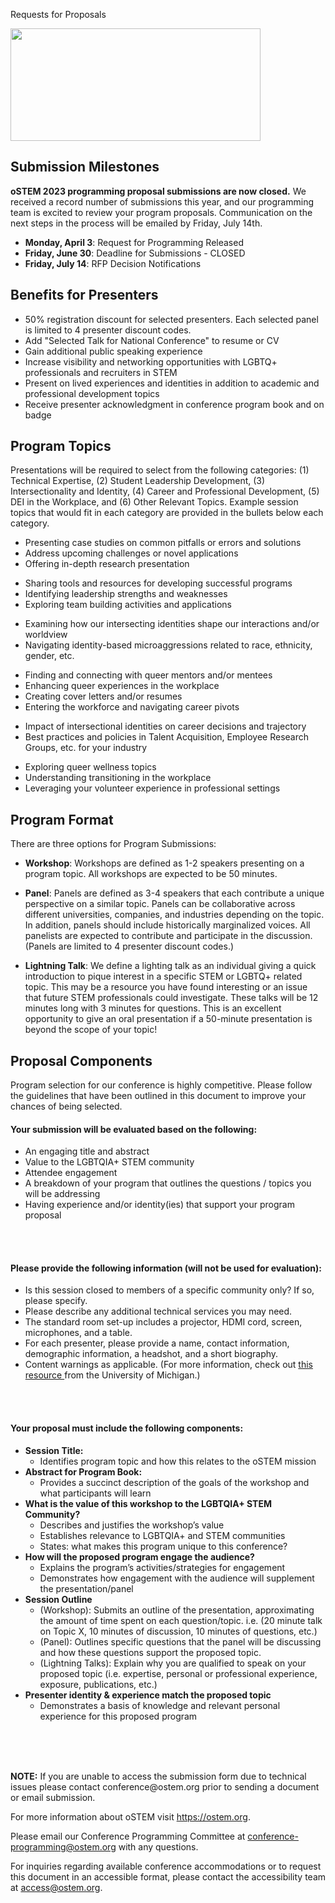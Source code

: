 
<SiteLayout title="Request for Proposals">

<PageHeader accent="chill-green">Requests for Proposals</PageHeader>

<Image
  src="/images/2022-11-12 oSTEM_2489.jpg"
  alt=""
  layout="responsive"
  width="400"
  height="180"
  priority="true"
/>

<div className="text-bright-peach font-bold">

## Submission Milestones

</div>

**oSTEM 2023 programming proposal submissions are now closed.** We received a record number of submissions this year, and our programming team is excited to review your program proposals. Communication on the next steps in the process will be emailed by Friday, July 14th.

- **Monday, April 3**: Request for Programming Released
- **Friday, June 30**: Deadline for Submissions - CLOSED
- **Friday, July 14**: RFP Decision Notifications

<div className="text-bright-peach font-bold">

## Benefits for Presenters

</div>

- 50% registration discount for selected presenters. Each selected panel is
  limited to 4 presenter discount codes. <br/>
- Add "Selected Talk for National Conference" to resume or CV <br/>
- Gain additional public speaking experience <br/>
- Increase visibility and networking opportunities with LGBTQ+ professionals and
  recruiters in STEM <br/>
- Present on lived experiences and identities in addition to academic and
  professional development topics <br/>
- Receive presenter acknowledgment in conference program book and on badge
  <br />

<div className="text-bright-peach font-bold">

## Program Topics

</div>

Presentations will be required to select from the following categories: (1)
Technical Expertise, (2) Student Leadership Development, (3) Intersectionality
and Identity, (4) Career and Professional Development, (5) DEI in the Workplace,
and (6) Other Relevant Topics. Example session topics that would fit in each
category are provided in the bullets below each category.

<div className="grid gap-4 sm:grid-cols-2 my-4">
<TopicSquare title="Technical Expertise" borderColor="border-red-500">

- Presenting case studies on common pitfalls or errors and solutions
- Address upcoming challenges or novel applications
- Offering in-depth research presentation

</TopicSquare>
<TopicSquare title="Student Leadership Development" borderColor="border-orange-500">

- Sharing tools and resources for developing successful programs
- Identifying leadership strengths and weaknesses
- Exploring team building activities and applications

</TopicSquare>
<TopicSquare title="Intersectionality and Identity" borderColor="border-yellow-500">

- Examining how our intersecting identities shape our interactions and/or
  worldview
- Navigating identity-based microaggressions related to race, ethnicity, gender,
  etc.

</TopicSquare>
<TopicSquare title="Career and Professional Development" borderColor="border-green-500">

- Finding and connecting with queer mentors and/or mentees
- Enhancing queer experiences in the workplace
- Creating cover letters and/or resumes
- Entering the workforce and navigating career pivots

</TopicSquare>
<TopicSquare title="DEI in the Workplace" borderColor="border-blue-500">

- Impact of intersectional identities on career decisions and trajectory
- Best practices and policies in Talent Acquisition, Employee Research Groups,
  etc. for your industry

</TopicSquare>
<TopicSquare title="Other Relevant Topics" borderColor="border-purple-500">

- Exploring queer wellness topics
- Understanding transitioning in the workplace
- Leveraging your volunteer experience in professional settings

</TopicSquare>
</div>

<div className="text-bright-peach font-bold">

## Program Format

</div>

There are three options for Program Submissions:

- **Workshop**: Workshops are defined as 1-2 speakers presenting on a program
  topic. All workshops are expected to be 50 minutes.

- **Panel**: Panels are defined as 3-4 speakers that each contribute a unique
  perspective on a similar topic. Panels can be collaborative across different
  universities, companies, and industries depending on the topic. In addition,
  panels should include historically marginalized voices. All panelists are
  expected to contribute and participate in the discussion. (Panels are limited
  to 4 presenter discount codes.)

- **Lightning Talk**: We define a lighting talk as an individual giving a quick
  introduction to pique interest in a specific STEM or LGBTQ+ related topic.
  This may be a resource you have found interesting or an issue that future STEM
  professionals could investigate. These talks will be 12 minutes long with 3
  minutes for questions. This is an excellent opportunity to give an oral
  presentation if a 50-minute presentation is beyond the scope of your topic!

<div className="text-bright-peach font-bold">

## Proposal Components

</div>

Program selection for our conference is highly competitive. Please follow the
guidelines that have been outlined in this document to improve your chances of
being selected.

#### Your submission will be evaluated based on the following:

<ul>
  <li>An engaging title and abstract</li>
  <li>Value to the LGBTQIA+ STEM community</li>
  <li>Attendee engagement</li>
  <li>
    A breakdown of your program that outlines the questions / topics you will be
    addressing
  </li>
  <li>
    Having experience and/or identity(ies) that support your program proposal
  </li>
</ul>
<br></br>

#### Please provide the following information (will not be used for evaluation):

<ul>
  <li>
    Is this session closed to members of a specific community only? If so,
    please specify.
  </li>
  <li>Please describe any additional technical services you may need. </li>
  <li>
    The standard room set-up includes a projector, HDMI cord, screen,
    microphones, and a table.
  </li>
  <li>
    For each presenter, please provide a name, contact information, demographic
    information, a headshot, and a short biography.
  </li>
  <li>
    Content warnings as applicable. (For more information, check out
    <a
      href="https://sites.lsa.umich.edu/inclusive-teaching-sandbox/wp-content/uploads/sites/853/2021/02/An-Introduction-to-Content-Warnings-and-Trigger-Warnings-Draft.pdf"
      title="An Introduction to Content Warnings"
    >
      this resource
    </a>
    from the University of Michigan.)
  </li>
</ul>
<br></br>

#### Your proposal must include the following components:

<ul>
  <li>
    <b>Session Title:</b>
    <ul>
      <li>
        Identifies program topic and how this relates to the oSTEM mission
      </li>
    </ul>
  </li>
  <li>
    <b>Abstract for Program Book:</b>
    <ul>
      <li>
        Provides a succinct description of the goals of the workshop and what
        participants will learn
      </li>
    </ul>
  </li>
  <li>
    <b>What is the value of this workshop to the LGBTQIA+ STEM Community?</b>
    <ul>
      <li>Describes and justifies the workshop’s value</li>
      <li>Establishes relevance to LGBTQIA+ and STEM communities</li>
      <li>States: what makes this program unique to this conference?</li>
    </ul>
  </li>
  <li>
    <b>How will the proposed program engage the audience?</b>
    <ul>
      <li>Explains the program’s activities/strategies for engagement</li>
      <li>
        Demonstrates how engagement with the audience will supplement the
        presentation/panel
      </li>
    </ul>
  </li>
  <li>
    <b>Session Outline</b>
    <ul>
      <li>
        (Workshop): Submits an outline of the presentation, approximating the
        amount of time spent on each question/topic. i.e. (20 minute talk on
        Topic X, 10 minutes of discussion, 10 minutes of questions, etc.)
      </li>
      <li>
        (Panel): Outlines specific questions that the panel will be discussing
        and how these questions support the proposed topic.
      </li>
      <li>
        (Lightning Talks): Explain why you are qualified to speak on your
        proposed topic (i.e. expertise, personal or professional experience,
        exposure, publications, etc.)
      </li>
    </ul>
  </li>
  <li>
    <b>Presenter identity & experience match the proposed topic</b>
    <ul>
      <li>
        Demonstrates a basis of knowledge and relevant personal experience for
        this proposed program
      </li>
    </ul>
  </li>
</ul>

<br></br>

<br />
<strong>NOTE:</strong> If you are unable to access the submission form due to
technical issues please contact conference@ostem.org prior to sending a document
or email submission.

For more information about oSTEM visit https://ostem.org.

Please email our Conference Programming Committee at
conference-programming@ostem.org with any questions.

For inquiries regarding available conference accommodations or to request this
document in an accessible format, please contact the accessibility team at
access@ostem.org.

</SiteLayout>
